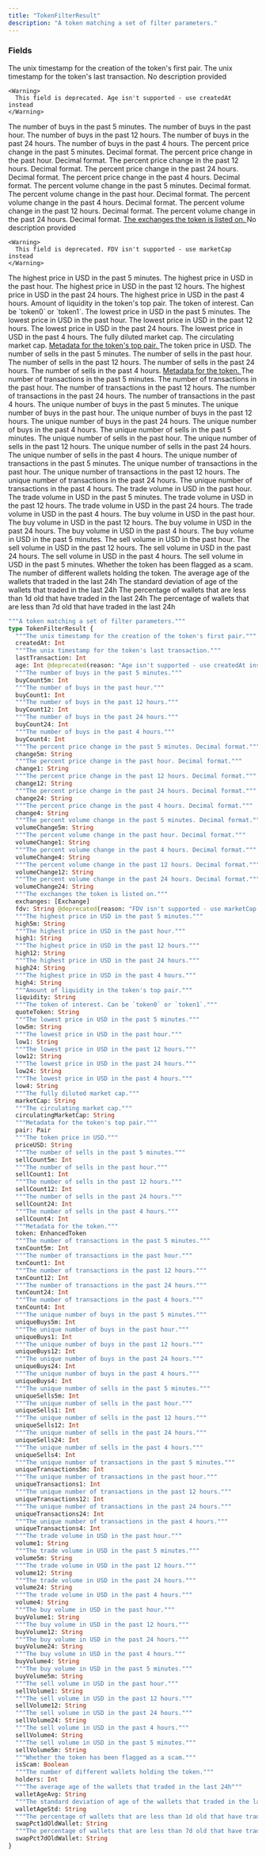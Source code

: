 ```yaml
---
title: "TokenFilterResult"
description: "A token matching a set of filter parameters."
---
```


### Fields

<ResponseField name="createdAt" type="Int">
  The unix timestamp for the creation of the token's first pair.
</ResponseField>

<ResponseField name="lastTransaction" type="Int">
  The unix timestamp for the token's last transaction.
</ResponseField>

<ResponseField name="age" type="Int">
  No description provided
    
    <Warning>
      This field is deprecated. Age isn't supported - use createdAt instead
    </Warning>
</ResponseField>

<ResponseField name="buyCount5m" type="Int">
  The number of buys in the past 5 minutes.
</ResponseField>

<ResponseField name="buyCount1" type="Int">
  The number of buys in the past hour.
</ResponseField>

<ResponseField name="buyCount12" type="Int">
  The number of buys in the past 12 hours.
</ResponseField>

<ResponseField name="buyCount24" type="Int">
  The number of buys in the past 24 hours.
</ResponseField>

<ResponseField name="buyCount4" type="Int">
  The number of buys in the past 4 hours.
</ResponseField>

<ResponseField name="change5m" type="String">
  The percent price change in the past 5 minutes. Decimal format.
</ResponseField>

<ResponseField name="change1" type="String">
  The percent price change in the past hour. Decimal format.
</ResponseField>

<ResponseField name="change12" type="String">
  The percent price change in the past 12 hours. Decimal format.
</ResponseField>

<ResponseField name="change24" type="String">
  The percent price change in the past 24 hours. Decimal format.
</ResponseField>

<ResponseField name="change4" type="String">
  The percent price change in the past 4 hours. Decimal format.
</ResponseField>

<ResponseField name="volumeChange5m" type="String">
  The percent volume change in the past 5 minutes. Decimal format.
</ResponseField>

<ResponseField name="volumeChange1" type="String">
  The percent volume change in the past hour. Decimal format.
</ResponseField>

<ResponseField name="volumeChange4" type="String">
  The percent volume change in the past 4 hours. Decimal format.
</ResponseField>

<ResponseField name="volumeChange12" type="String">
  The percent volume change in the past 12 hours. Decimal format.
</ResponseField>

<ResponseField name="volumeChange24" type="String">
  The percent volume change in the past 24 hours. Decimal format.
</ResponseField>

<a href="/api-reference/types/exchange">
  <ResponseField name="exchanges" type="[Exchange]">
    The exchanges the token is listed on.
  </ResponseField>
</a>

<ResponseField name="fdv" type="String">
  No description provided
    
    <Warning>
      This field is deprecated. FDV isn't supported - use marketCap instead
    </Warning>
</ResponseField>

<ResponseField name="high5m" type="String">
  The highest price in USD in the past 5 minutes.
</ResponseField>

<ResponseField name="high1" type="String">
  The highest price in USD in the past hour.
</ResponseField>

<ResponseField name="high12" type="String">
  The highest price in USD in the past 12 hours.
</ResponseField>

<ResponseField name="high24" type="String">
  The highest price in USD in the past 24 hours.
</ResponseField>

<ResponseField name="high4" type="String">
  The highest price in USD in the past 4 hours.
</ResponseField>

<ResponseField name="liquidity" type="String">
  Amount of liquidity in the token's top pair.
</ResponseField>

<ResponseField name="quoteToken" type="String">
  The token of interest. Can be `token0` or `token1`.
</ResponseField>

<ResponseField name="low5m" type="String">
  The lowest price in USD in the past 5 minutes.
</ResponseField>

<ResponseField name="low1" type="String">
  The lowest price in USD in the past hour.
</ResponseField>

<ResponseField name="low12" type="String">
  The lowest price in USD in the past 12 hours.
</ResponseField>

<ResponseField name="low24" type="String">
  The lowest price in USD in the past 24 hours.
</ResponseField>

<ResponseField name="low4" type="String">
  The lowest price in USD in the past 4 hours.
</ResponseField>

<ResponseField name="marketCap" type="String">
  The fully diluted market cap.
</ResponseField>

<ResponseField name="circulatingMarketCap" type="String">
  The circulating market cap.
</ResponseField>

<a href="/api-reference/types/pair">
  <ResponseField name="pair" type="Pair">
    Metadata for the token's top pair.
  </ResponseField>
</a>

<ResponseField name="priceUSD" type="String">
  The token price in USD.
</ResponseField>

<ResponseField name="sellCount5m" type="Int">
  The number of sells in the past 5 minutes.
</ResponseField>

<ResponseField name="sellCount1" type="Int">
  The number of sells in the past hour.
</ResponseField>

<ResponseField name="sellCount12" type="Int">
  The number of sells in the past 12 hours.
</ResponseField>

<ResponseField name="sellCount24" type="Int">
  The number of sells in the past 24 hours.
</ResponseField>

<ResponseField name="sellCount4" type="Int">
  The number of sells in the past 4 hours.
</ResponseField>

<a href="/api-reference/types/enhancedtoken">
  <ResponseField name="token" type="EnhancedToken">
    Metadata for the token.
  </ResponseField>
</a>

<ResponseField name="txnCount5m" type="Int">
  The number of transactions in the past 5 minutes.
</ResponseField>

<ResponseField name="txnCount1" type="Int">
  The number of transactions in the past hour.
</ResponseField>

<ResponseField name="txnCount12" type="Int">
  The number of transactions in the past 12 hours.
</ResponseField>

<ResponseField name="txnCount24" type="Int">
  The number of transactions in the past 24 hours.
</ResponseField>

<ResponseField name="txnCount4" type="Int">
  The number of transactions in the past 4 hours.
</ResponseField>

<ResponseField name="uniqueBuys5m" type="Int">
  The unique number of buys in the past 5 minutes.
</ResponseField>

<ResponseField name="uniqueBuys1" type="Int">
  The unique number of buys in the past hour.
</ResponseField>

<ResponseField name="uniqueBuys12" type="Int">
  The unique number of buys in the past 12 hours.
</ResponseField>

<ResponseField name="uniqueBuys24" type="Int">
  The unique number of buys in the past 24 hours.
</ResponseField>

<ResponseField name="uniqueBuys4" type="Int">
  The unique number of buys in the past 4 hours.
</ResponseField>

<ResponseField name="uniqueSells5m" type="Int">
  The unique number of sells in the past 5 minutes.
</ResponseField>

<ResponseField name="uniqueSells1" type="Int">
  The unique number of sells in the past hour.
</ResponseField>

<ResponseField name="uniqueSells12" type="Int">
  The unique number of sells in the past 12 hours.
</ResponseField>

<ResponseField name="uniqueSells24" type="Int">
  The unique number of sells in the past 24 hours.
</ResponseField>

<ResponseField name="uniqueSells4" type="Int">
  The unique number of sells in the past 4 hours.
</ResponseField>

<ResponseField name="uniqueTransactions5m" type="Int">
  The unique number of transactions in the past 5 minutes.
</ResponseField>

<ResponseField name="uniqueTransactions1" type="Int">
  The unique number of transactions in the past hour.
</ResponseField>

<ResponseField name="uniqueTransactions12" type="Int">
  The unique number of transactions in the past 12 hours.
</ResponseField>

<ResponseField name="uniqueTransactions24" type="Int">
  The unique number of transactions in the past 24 hours.
</ResponseField>

<ResponseField name="uniqueTransactions4" type="Int">
  The unique number of transactions in the past 4 hours.
</ResponseField>

<ResponseField name="volume1" type="String">
  The trade volume in USD in the past hour.
</ResponseField>

<ResponseField name="volume5m" type="String">
  The trade volume in USD in the past 5 minutes.
</ResponseField>

<ResponseField name="volume12" type="String">
  The trade volume in USD in the past 12 hours.
</ResponseField>

<ResponseField name="volume24" type="String">
  The trade volume in USD in the past 24 hours.
</ResponseField>

<ResponseField name="volume4" type="String">
  The trade volume in USD in the past 4 hours.
</ResponseField>

<ResponseField name="buyVolume1" type="String">
  The buy volume in USD in the past hour.
</ResponseField>

<ResponseField name="buyVolume12" type="String">
  The buy volume in USD in the past 12 hours.
</ResponseField>

<ResponseField name="buyVolume24" type="String">
  The buy volume in USD in the past 24 hours.
</ResponseField>

<ResponseField name="buyVolume4" type="String">
  The buy volume in USD in the past 4 hours.
</ResponseField>

<ResponseField name="buyVolume5m" type="String">
  The buy volume in USD in the past 5 minutes.
</ResponseField>

<ResponseField name="sellVolume1" type="String">
  The sell volume in USD in the past hour.
</ResponseField>

<ResponseField name="sellVolume12" type="String">
  The sell volume in USD in the past 12 hours.
</ResponseField>

<ResponseField name="sellVolume24" type="String">
  The sell volume in USD in the past 24 hours.
</ResponseField>

<ResponseField name="sellVolume4" type="String">
  The sell volume in USD in the past 4 hours.
</ResponseField>

<ResponseField name="sellVolume5m" type="String">
  The sell volume in USD in the past 5 minutes.
</ResponseField>

<ResponseField name="isScam" type="Boolean">
  Whether the token has been flagged as a scam.
</ResponseField>

<ResponseField name="holders" type="Int">
  The number of different wallets holding the token.
</ResponseField>

<ResponseField name="walletAgeAvg" type="String">
  The average age of the wallets that traded in the last 24h
</ResponseField>

<ResponseField name="walletAgeStd" type="String">
  The standard deviation of age of the wallets that traded in the last 24h
</ResponseField>

<ResponseField name="swapPct1dOldWallet" type="String">
  The percentage of wallets that are less than 1d old that have traded in the last 24h
</ResponseField>

<ResponseField name="swapPct7dOldWallet" type="String">
  The percentage of wallets that are less than 7d old that have traded in the last 24h
</ResponseField>


```graphql TokenFilterResult
"""A token matching a set of filter parameters."""
type TokenFilterResult {
  """The unix timestamp for the creation of the token's first pair."""
  createdAt: Int
  """The unix timestamp for the token's last transaction."""
  lastTransaction: Int
  age: Int @deprecated(reason: "Age isn't supported - use createdAt instead")
  """The number of buys in the past 5 minutes."""
  buyCount5m: Int
  """The number of buys in the past hour."""
  buyCount1: Int
  """The number of buys in the past 12 hours."""
  buyCount12: Int
  """The number of buys in the past 24 hours."""
  buyCount24: Int
  """The number of buys in the past 4 hours."""
  buyCount4: Int
  """The percent price change in the past 5 minutes. Decimal format."""
  change5m: String
  """The percent price change in the past hour. Decimal format."""
  change1: String
  """The percent price change in the past 12 hours. Decimal format."""
  change12: String
  """The percent price change in the past 24 hours. Decimal format."""
  change24: String
  """The percent price change in the past 4 hours. Decimal format."""
  change4: String
  """The percent volume change in the past 5 minutes. Decimal format."""
  volumeChange5m: String
  """The percent volume change in the past hour. Decimal format."""
  volumeChange1: String
  """The percent volume change in the past 4 hours. Decimal format."""
  volumeChange4: String
  """The percent volume change in the past 12 hours. Decimal format."""
  volumeChange12: String
  """The percent volume change in the past 24 hours. Decimal format."""
  volumeChange24: String
  """The exchanges the token is listed on."""
  exchanges: [Exchange]
  fdv: String @deprecated(reason: "FDV isn't supported - use marketCap instead")
  """The highest price in USD in the past 5 minutes."""
  high5m: String
  """The highest price in USD in the past hour."""
  high1: String
  """The highest price in USD in the past 12 hours."""
  high12: String
  """The highest price in USD in the past 24 hours."""
  high24: String
  """The highest price in USD in the past 4 hours."""
  high4: String
  """Amount of liquidity in the token's top pair."""
  liquidity: String
  """The token of interest. Can be `token0` or `token1`."""
  quoteToken: String
  """The lowest price in USD in the past 5 minutes."""
  low5m: String
  """The lowest price in USD in the past hour."""
  low1: String
  """The lowest price in USD in the past 12 hours."""
  low12: String
  """The lowest price in USD in the past 24 hours."""
  low24: String
  """The lowest price in USD in the past 4 hours."""
  low4: String
  """The fully diluted market cap."""
  marketCap: String
  """The circulating market cap."""
  circulatingMarketCap: String
  """Metadata for the token's top pair."""
  pair: Pair
  """The token price in USD."""
  priceUSD: String
  """The number of sells in the past 5 minutes."""
  sellCount5m: Int
  """The number of sells in the past hour."""
  sellCount1: Int
  """The number of sells in the past 12 hours."""
  sellCount12: Int
  """The number of sells in the past 24 hours."""
  sellCount24: Int
  """The number of sells in the past 4 hours."""
  sellCount4: Int
  """Metadata for the token."""
  token: EnhancedToken
  """The number of transactions in the past 5 minutes."""
  txnCount5m: Int
  """The number of transactions in the past hour."""
  txnCount1: Int
  """The number of transactions in the past 12 hours."""
  txnCount12: Int
  """The number of transactions in the past 24 hours."""
  txnCount24: Int
  """The number of transactions in the past 4 hours."""
  txnCount4: Int
  """The unique number of buys in the past 5 minutes."""
  uniqueBuys5m: Int
  """The unique number of buys in the past hour."""
  uniqueBuys1: Int
  """The unique number of buys in the past 12 hours."""
  uniqueBuys12: Int
  """The unique number of buys in the past 24 hours."""
  uniqueBuys24: Int
  """The unique number of buys in the past 4 hours."""
  uniqueBuys4: Int
  """The unique number of sells in the past 5 minutes."""
  uniqueSells5m: Int
  """The unique number of sells in the past hour."""
  uniqueSells1: Int
  """The unique number of sells in the past 12 hours."""
  uniqueSells12: Int
  """The unique number of sells in the past 24 hours."""
  uniqueSells24: Int
  """The unique number of sells in the past 4 hours."""
  uniqueSells4: Int
  """The unique number of transactions in the past 5 minutes."""
  uniqueTransactions5m: Int
  """The unique number of transactions in the past hour."""
  uniqueTransactions1: Int
  """The unique number of transactions in the past 12 hours."""
  uniqueTransactions12: Int
  """The unique number of transactions in the past 24 hours."""
  uniqueTransactions24: Int
  """The unique number of transactions in the past 4 hours."""
  uniqueTransactions4: Int
  """The trade volume in USD in the past hour."""
  volume1: String
  """The trade volume in USD in the past 5 minutes."""
  volume5m: String
  """The trade volume in USD in the past 12 hours."""
  volume12: String
  """The trade volume in USD in the past 24 hours."""
  volume24: String
  """The trade volume in USD in the past 4 hours."""
  volume4: String
  """The buy volume in USD in the past hour."""
  buyVolume1: String
  """The buy volume in USD in the past 12 hours."""
  buyVolume12: String
  """The buy volume in USD in the past 24 hours."""
  buyVolume24: String
  """The buy volume in USD in the past 4 hours."""
  buyVolume4: String
  """The buy volume in USD in the past 5 minutes."""
  buyVolume5m: String
  """The sell volume in USD in the past hour."""
  sellVolume1: String
  """The sell volume in USD in the past 12 hours."""
  sellVolume12: String
  """The sell volume in USD in the past 24 hours."""
  sellVolume24: String
  """The sell volume in USD in the past 4 hours."""
  sellVolume4: String
  """The sell volume in USD in the past 5 minutes."""
  sellVolume5m: String
  """Whether the token has been flagged as a scam."""
  isScam: Boolean
  """The number of different wallets holding the token."""
  holders: Int
  """The average age of the wallets that traded in the last 24h"""
  walletAgeAvg: String
  """The standard deviation of age of the wallets that traded in the last 24h"""
  walletAgeStd: String
  """The percentage of wallets that are less than 1d old that have traded in the last 24h"""
  swapPct1dOldWallet: String
  """The percentage of wallets that are less than 7d old that have traded in the last 24h"""
  swapPct7dOldWallet: String
}
```
